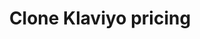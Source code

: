 ---
title: "Clone Klaviyo pricing"
description:
  "Replicate Klaviyo's pay-as-you-go pricing model with Lago."
---